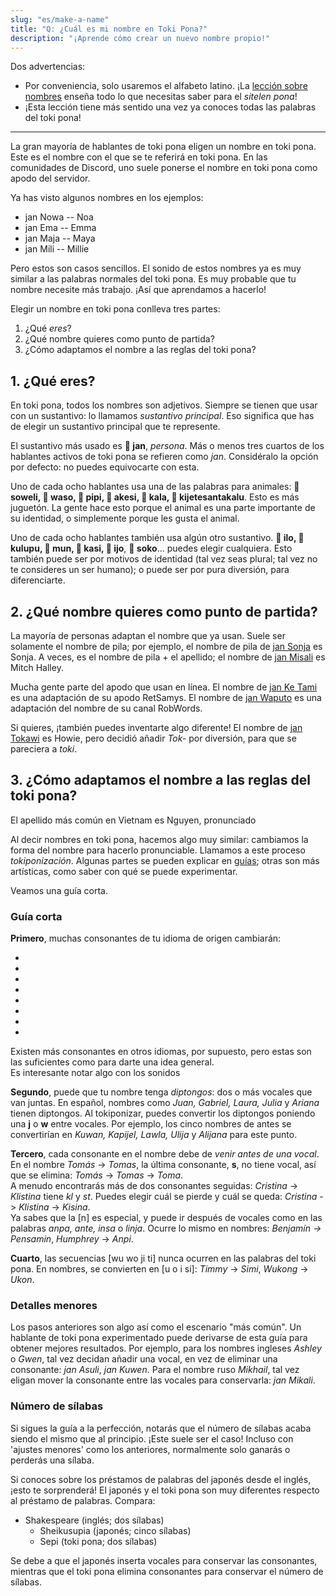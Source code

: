 ```yaml
---
slug: "es/make-a-name"
title: "Q: ¿Cuál es mi nombre en Toki Pona?"
description: "¡Aprende cómo crear un nuevo nombre propio!"
---
```



Dos advertencias:

* Por conveniencia, solo usaremos el alfabeto latino. ¡La [lección sobre nombres](/es/07/) enseña todo lo que necesitas saber para el *sitelen pona*!
* ¡Esta lección tiene más sentido una vez ya conoces todas las palabras del toki pona!

***

La gran mayoría de hablantes de toki pona eligen un nombre en toki pona. Este es el nombre con el que se te referirá en toki pona. En las comunidades de Discord, uno suele ponerse el nombre en toki pona como apodo del servidor.

Ya has visto algunos nombres en los ejemplos:
* jan Nowa -- Noa
* jan Ema -- Emma
* jan Maja -- Maya
* jan Mili -- Millie

Pero estos son casos sencillos. El sonido de estos nombres ya es muy similar a las palabras normales del toki pona. Es muy probable que tu nombre necesite más trabajo. ¡Así que aprendamos a hacerlo!

Elegir un nombre en toki pona conlleva tres partes:
1. ¿Qué *eres*?
2. ¿Qué nombre quieres como punto de partida?
3. ¿Cómo adaptamos el nombre a las reglas del toki pona?

## 1. ¿Qué eres?

En toki pona, todos los nombres son adjetivos. Siempre se tienen que usar con un sustantivo: lo llamamos *sustantivo principal*. Eso significa que has de elegir un sustantivo principal que te represente.

El sustantivo más usado es **󱤑 jan**, *persona*. Más o menos tres cuartos de los hablantes activos de toki pona se refieren como *jan*. Considéralo la opción por defecto: no puedes equivocarte con esta.

Uno de cada ocho hablantes usa una de las palabras para animales: **󱥢 soweli, 󱥴 waso, 󱥑 pipi, 󱤁 akesi, 󱤔 kala, 󱦀 kijetesantakalu**. Esto es más juguetón. La gente hace esto porque el animal es una parte importante de su identidad, o simplemente porque les gusta el animal.

Uno de cada ocho hablantes también usa algún otro sustantivo. **󱤎 ilo, 󱤟 kulupu, 󱤺 mun, 󱤗 kasi, 󱤌 ijo**, **󱦁 soko**... puedes elegir cualquiera. Esto también puede ser por motivos de identidad (tal vez seas plural; tal vez no te consideres un ser humano); o puede ser por pura diversión, para diferenciarte.

## 2. ¿Qué nombre quieres como punto de partida?

La mayoría de personas adaptan el nombre que ya usan. Suele ser solamente el nombre de pila; por ejemplo, el nombre de pila de [jan Sonja](https://tokipona.org/) es Sonja. A veces, es el nombre de pila + el apellido; el nombre de [jan Misali](https://www.youtube.com/@HBMmaster/) es Mitch Halley.

Mucha gente parte del apodo que usan en línea. El nombre de [jan Ke Tami](https://www.youtube.com/@IamSamys/) es una adaptación de su apodo RetSamys. El nombre de [jan Waputo](https://www.youtube.com/watch?v=PY3Qe_b9ufI) es una adaptación del nombre de su canal RobWords.

Si quieres, ¡también puedes inventarte algo diferente! El nombre de [jan Tokawi](https://www.youtube.com/watch?v=L6aClal3sSU) es Howie, pero decidió añadir *Tok-* por diversión, para que se pareciera a *toki*.

## 3. ¿Cómo adaptamos el nombre a las reglas del toki pona?

El apellido más común en Vietnam es Nguyen, pronunciado <Audio from="ipa" file="ŋwiəŋ" />. En inglés, esos sonidos no pueden ir en ese orden, así que cuando un inglés dice Nguyen, lo adaptan a lo que permite el inglés: "win".

Al decir nombres en toki pona, hacemos algo muy similar: cambiamos la forma del nombre para hacerlo pronunciable. Llamamos a este proceso *tokiponización*. Algunas partes se pueden explicar en [guías](https://jan-ne.github.io/tp/tpize); otras son más artísticas, como saber con qué se puede experimentar.

Veamos una guía corta.

### Guía corta

**Primero**, muchas consonantes de tu idioma de origen cambiarán:

* <Audio from="ipa" file="b" />, <Audio from="ipa" file="p" /> y <Audio from="ipa" file="f" /> se convierte en **p**.
* <Audio from="ipa" file="d" /> y <Audio from="ipa" file="t" /> se convierten en **t**.
* <Audio from="ipa" file="g" />, <Audio from="ipa" file="k" />, <Audio from="ipa" file="χ" /> y <Audio from="ipa" file="ʁ" /> se convierten en **k**.
* <Audio from="ipa" file="θ" /> se convierte en **t** o **s**.
* <Audio from="ipa" file="s" />, <Audio from="ipa" file="z" />, <Audio from="ipa" file="ʃ" />, <Audio from="ipa" file="ʒ" />, <Audio from="ipa" file="tʃ" /> y <Audio from="ipa" file="dʒ" /> se convierten en **s**.
* <Audio from="ipa" file="w" />, <Audio from="ipa" file="v" /> y <Audio from="ipa" file="ɻʷ" text="ɹ" /> se convierten en **w**.
* <Audio from="ipa" file="r" />, <Audio from="ipa" file="ɾ" /> y <Audio from="ipa" file="l" /> se convierten en **l**.
* <Audio from="ipa" file="h" /> desaparece completamente.

Existen más consonantes en otros idiomas, por supuesto, pero estas son las suficientes como para darte una idea general.  
Es interesante notar algo con los sonidos <Audio from="ipa" file="ɻʷ" text="ɹ" />, <Audio from="ipa" file="r" /> y <Audio from="ipa" file="ʁ" />. En muchos idiomas europeos, estos sonidos se escriben con "r". El inglés tiene el primero, el ruso el segundo y el francés el tercero. Pero, en toki pona, son todos diferentes: ¡w, l y k!

**Segundo**, puede que tu nombre tenga *diptongos*: dos o más vocales que van juntas. En español, nombres como *Juan, Gabriel, Laura, Julia* y *Ariana* tienen diptongos. Al tokiponizar, puedes convertir los diptongos poniendo una **j** o **w** entre vocales. Por ejemplo, los cinco nombres de antes se convertirían en *Kuwan, Kapijel, Lawla, Ulija* y *Alijana* para este punto.

**Tercero**, cada consonante en el nombre debe de *venir antes de una vocal*. En el nombre *Tomás* -> *Tomas*, la última consonante, **s**, no tiene vocal, así que se elimina: *Tomás* -> *Tomas* -> *Toma*.  
A menudo encontrarás más de dos consonantes seguidas: *Cristina* -> *Klistina* tiene *kl* y *st*. Puedes elegir cuál se pierde y cuál se queda: *Cristina* -> *Klistina* -> *Kisina*.  
Ya sabes que la [n] es especial, y puede ir después de vocales como en las palabras *anpa, ante, insa* o *linja*. Ocurre lo mismo en nombres: *Benjamín -> Pensamin*, *Humphrey* -> *Anpi*.

**Cuarto**, las secuencias [wu wo ji ti] nunca ocurren en las palabras del toki pona. En nombres, se convierten en [u o i si]: *Timmy* -> *Simi*, *Wukong* -> *Ukon*.

### Detalles menores

Los pasos anteriores son algo así como el escenario "más común". Un hablante de toki pona experimentado puede derivarse de esta guía para obtener mejores resultados. Por ejemplo, para los nombres ingleses *Ashley* o *Gwen*, tal vez decidan añadir una vocal, en vez de eliminar una consonante: *jan Asuli*, *jan Kuwen*. Para el nombre ruso *Mikhail*, tal vez eligan mover la consonante entre las vocales para conservarla: *jan Mikali*.

### Número de sílabas

Si sigues la guía a la perfección, notarás que el número de sílabas acaba siendo el mismo que al principio. ¡Este suele ser el caso! Incluso con 'ajustes menores' como los anteriores, normalmente solo ganarás o perderás una sílaba.

Si conoces sobre los préstamos de palabras del japonés desde el inglés, ¡esto te sorprenderá! El japonés y el toki pona son muy diferentes respecto al préstamo de palabras. Compara:

* Shakespeare (inglés; dos sílabas)
  * Sheikusupia (japonés; cinco sílabas)
  * Sepi (toki pona; dos sílabas)

Se debe a que el japonés inserta vocales para conservar las consonantes, mientras que el toki pona elimina consonantes para conservar el número de sílabas.
